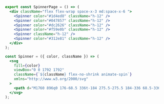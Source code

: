 ```jsx
export const SpinnerPage = () => (
  <div className="flex flex-wrap space-x-3 md:space-x-6 ">
    <Spinner color="#1d4ed8" className="h-12" />
    <Spinner color="#047857" className="h-12" />
    <Spinner color="#dc2626" className="h-12" />
    <Spinner color="#f59e0b" className="h-12" />
    <Spinner className="h-12" />
    <Spinner color="#312e81" className="h-12" />
  </div>
);

const Spinner = ({ color, className }) => (
  <svg
    fill={color}
    viewBox="0 0 1792 1792"
    className={`${className} flex-no-shrink animate-spin`}
    xmlns="http://www.w3.org/2000/svg"
  >
    <path d="M1760 896q0 176-68.5 336t-184 275.5-275.5 184-336 68.5-336-68.5-275.5-184-184-275.5-68.5-336q0-213 97-398.5t265-305.5 374-151v228q-221 45-366.5 221t-145.5 406q0 130 51 248.5t136.5 204 204 136.5 248.5 51 248.5-51 204-136.5 136.5-204 51-248.5q0-230-145.5-406t-366.5-221v-228q206 31 374 151t265 305.5 97 398.5z" />
  </svg>
);
```
